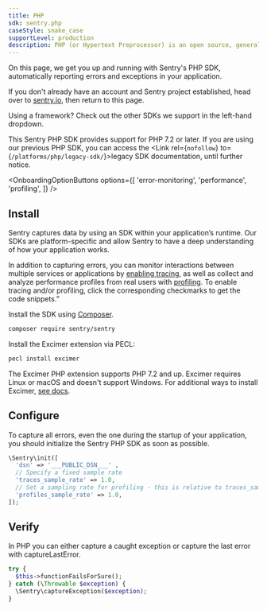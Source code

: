 ```yaml
---
title: PHP
sdk: sentry.php
caseStyle: snake_case
supportLevel: production
description: PHP (or Hypertext Preprocessor) is an open source, general-purpose scripting language that's well-suited for web development. It can be embedded into HTML. 
---
```


On this page, we get you up and running with Sentry's PHP SDK, automatically reporting errors and exceptions in your application.

<Note>

If you don't already have an account and Sentry project established, head over to [sentry.io](https://sentry.io/signup/), then return to this page.

</Note>

Using a framework? Check out the other SDKs we support in the left-hand dropdown.

<GuideGrid platform="php" />

This Sentry PHP SDK provides support for PHP 7.2 or later. If you are using our previous PHP SDK, you can access the <Link rel={`nofollow`} to={`/platforms/php/legacy-sdk/`}>legacy SDK documentation</Link>, until further notice.

<OnboardingOptionButtons
  options={[
    'error-monitoring',
    'performance',
    'profiling',
  ]}
/>

## Install

Sentry captures data by using an SDK within your application’s runtime. Our SDKs are platform-specific and allow Sentry to have a deep understanding of how your application works.

In addition to capturing errors, you can monitor interactions between multiple services or applications by [enabling tracing](/concepts/key-terms/tracing/), as well as collect and analyze performance profiles from real users with [profiling](/product/profiling/). To enable tracing and/or profiling, click the corresponding checkmarks to get the code snippets.”

Install the SDK using [Composer](https://getcomposer.org/).

```bash
composer require sentry/sentry
```

<OnboardingOption optionId="profiling">

Install the Excimer extension via PECL:

```bash
pecl install excimer
```

The Excimer PHP extension supports PHP 7.2 and up. Excimer requires Linux or macOS and doesn't support Windows. For additional ways to install Excimer, [see docs](/platforms/php/profiling/#installation).

</OnboardingOption>

## Configure

To capture all errors, even the one during the startup of your application, you should initialize the Sentry PHP SDK as soon as possible.

<SignInNote />

```php {"onboardingOptions": {"performance": "3-4", "profiling": "5-6"}}
\Sentry\init([
  'dsn' => '___PUBLIC_DSN___' ,
  // Specify a fixed sample rate
  'traces_sample_rate' => 1.0,
  // Set a sampling rate for profiling - this is relative to traces_sample_rate
  'profiles_sample_rate' => 1.0,
]);
```

## Verify

In PHP you can either capture a caught exception or capture the last error with captureLastError.

```php
try {
  $this->functionFailsForSure();
} catch (\Throwable $exception) {
  \Sentry\captureException($exception);
}
```
